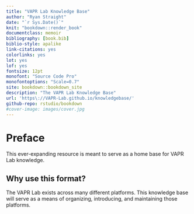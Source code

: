 ```yaml
--- 
title: "VAPR Lab Knowledge Base"
author: "Ryan Straight"
date: "`r Sys.Date()`"
knit: "bookdown::render_book"
documentclass: memoir
bibliography: [book.bib]
biblio-style: apalike
link-citations: yes
colorlinks: yes
lot: yes
lof: yes
fontsize: 12pt
monofont: "Source Code Pro"
monofontoptions: "Scale=0.7"
site: bookdown::bookdown_site
description: "The VAPR Lab Knowledge Base"
url: 'https\://VAPR-Lab.github.io/knowledgebase/'
github-repo: rstudio/bookdown
#cover-image: images/cover.jpg
---
```


# Preface {-}

This ever-expanding resource is meant to serve as a home base for VAPR Lab knowledge.

## Why use this format? {-}

The VAPR Lab exists across many different platforms. This knowledge base will serve as a means of organizing, introducing, and maintaining those platforms.

